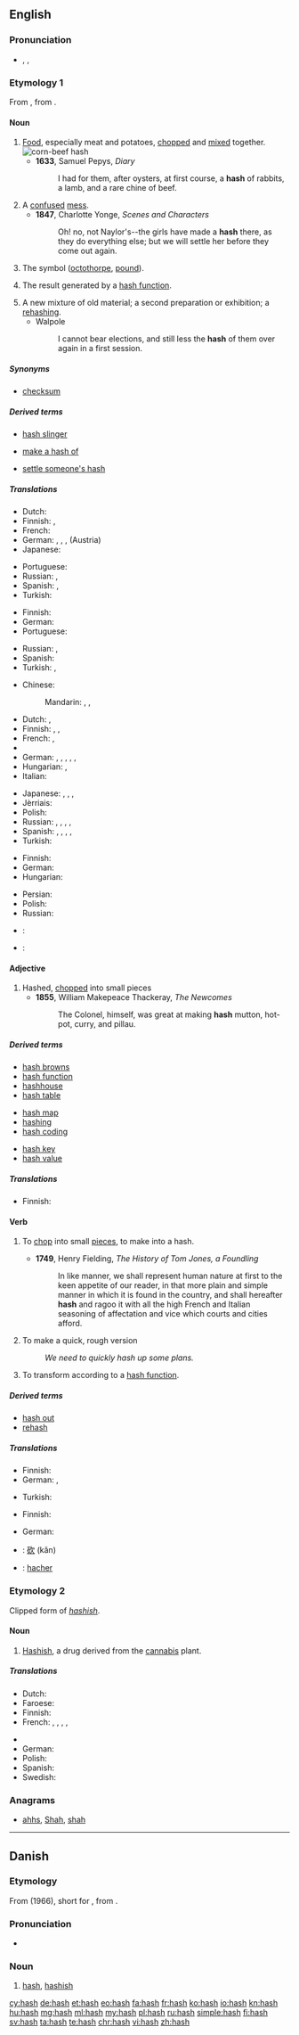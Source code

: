 ==English==
{{wikipedia|dab=hash}}

===Pronunciation===
* {{enPR|hăsh}}, {{IPA|/hæʃ/}}, {{X-SAMPA|/h{S/}}
*: {{rhymes|æʃ}}

===Etymology 1===
From {{etyl|fr|en}} {{term|hacher||to chop|lang=fr}}, from {{etyl|fro|en}} {{term|hache||axe|lang=fro}}.

====Noun====
{{en-noun|es}}

# [[food|Food]], especially meat and potatoes, [[chop]]ped and [[mix]]ed together. [[Image:Corn-beef-hash.jpg|thumb|corn-beef hash]]
#* '''1633''', Samuel Pepys, ''Diary''
#*: I had for them, after oysters, at first course, a '''hash''' of rabbits, a lamb, and a rare chine of beef.
# A [[confuse]]d [[mess]].
#* '''1847''', Charlotte Yonge, ''Scenes and Characters''
#*: Oh! no, not Naylor's--the girls have made a '''hash''' there, as they do everything else; but we will settle her before they come out again.
# The {{unsupported|#}} symbol ([[octothorpe]], [[pound]]).
# {{context|computing|lang=en}} The result generated by a [[hash function]].
# A new mixture of old material; a second preparation or exhibition; a [[rehashing]].
#* Walpole
#*: I cannot bear elections, and still less the '''hash''' of them over again in a first session.

=====Synonyms=====
* {{sense|result generated by hash function}} [[checksum]]

=====Derived terms=====
{{rel-top3|Terms derived from ''hash'' (noun)}}
* [[hash slinger]]
{{rel-mid3}}
* [[make a hash of]]
{{rel-mid3}}
* [[settle someone's hash]]
{{rel-bottom}}

=====Translations=====
{{trans-top|chopped food, especially meat and potatoes}}
* Dutch: {{t-|nl|hachee|m|n}}
* Finnish: {{t-|fi|pyttipannu}}, {{t+|fi|hakkelus}}
* French: {{t+|fr|hachis|m}}
* German: {{t+|de|Gehacktes|n}}, {{t-|de|Haschee|n}}, {{t+|de|Hackfleisch|n}}, (Austria) {{t+|de|Faschiertes|n}}
* Japanese: {{t-|ja|ハッシュドビーフ|tr=hasshudobīfu|sc=Jpan}}
{{trans-mid}}
* Portuguese: {{t+|pt|picadinho|m}}
* Russian: {{t+|ru|крошево|n|tr=króševo|sc=Cyrl}}, {{t-|ru|блюдо из мелко нарезанного мяса|n|tr=bljúdo iz mélko narézannovo mjása|sc=Cyrl}}
* Spanish: {{t+|es|picadillo|m}}, {{t+|es|guiso}}
* Turkish: {{t+|tr|kuşbaşı}}
{{trans-bottom}}

{{trans-top|confused mess}}
* Finnish: {{t-|fi|sekasotku}}
* German: {{t+|de|Durcheinander|n}}
* Portuguese: {{t+|pt|bagunça|f}}
{{trans-mid}}
* Russian: {{t+|ru|мешанина|tr=mešanína|sc=Cyrl}}, {{t+|ru|путаница|f|tr=pútanica|sc=Cyrl}}
* Spanish: {{t+|es|lío|m}}
* Turkish: {{t+|tr|arapsaçı}}, {{t+|tr|karmaşa}}
{{trans-bottom}}

{{trans-top|the '''#''' symbol}}
* Chinese:
*: Mandarin: {{t|cmn|井號|sc=Hani}}, {{t|cmn|井号|tr=jǐnghào|sc=Hani}}, {{t|cmn|井字|tr=jǐngzì|sc=Hani}}
* Dutch: {{t+|nl|kruisje}}, {{t+|nl|hekje}}
* Finnish: {{t+|fi|ruutu}}, {{t-|fi|ristikkomerkki}}, {{t-|fi|risuaita}}
* French: {{t+|fr|croisillon|m}}, {{t+|fr|dièse|m}}
* {{trreq|ka}}
* German: {{t-|de|Rautenzeichen|n}}, {{t+|de|Raute|f}}, {{t+|de|Doppelkreuz|n}}, {{t+|de|Gartenzaun|m}}, {{t-|de|Nummernzeichen|n}}, {{t|de|Lattenkreuz|n}}
* Hungarian: {{t+|hu|kettőskereszt}}, {{t-|hu|számjel}}
* Italian: {{t-|it|cancelletto|m}}
{{trans-mid}}
* Japanese: {{t-|ja|番号記号|tr=ばんごうきごう, bangō kigō|sc=Jpan}}, {{t-|ja|ナンバーサイン|tr=nambāsain|sc=Jpan}}, {{t-|ja|井桁|tr=いげた, igeta|sc=Jpan}}, {{t-|ja|ハッシュ|tr=hasshu|sc=Jpan}}
* Jèrriais: {{tø|roa-jer|hache|f}}
* Polish: {{t+|pl|krzyżyk|m}}
* Russian: {{t-|ru|знак номера|m|tr=znak nómera}}, {{t-|ru|октоторп|m|tr=oktotórp}}, {{t+|ru|хэш|m|tr=xeš|sc=Cyrl}}, {{t+|ru|диез|m|tr=dijéz|sc=Cyrl}}, {{t|ru|решётка|f|sc=Cyrl|tr=rešо́tka}}
* Spanish: {{t-|es|almohadilla|f}} {{qualifier|Spain}}, {{t+|es|gato|m}} {{qualifier|Chile|Mexico}}, {{t+|es|libra|f}} {{qualifier|Puerto Rico}}, {{t+|es|numeral|m}} {{qualifier|Latin America}}, {{t+|es|número|m}} {{qualifier|Latin America}}
* Turkish: {{t+|tr|kare}}
{{trans-bottom}}

{{trans-top|key generated by a hash function}}
* Finnish: {{t-|fi|tarkiste}}
* German: {{t-|de|Hash|n}}
* Hungarian: {{t-|hu|ellenőrző összeg}}
{{trans-mid}}
* Persian: {{t+|fa|هش|tr=haš|sc=fa-Arab}}
* Polish: {{t+|pl|skrót|m}}
* Russian: {{t+|ru|хэш|m|tr=xeš|sc=Cyrl}}
{{trans-bottom}}

{{checktrans-top}}
* {{ttbc|pt}}: {{t+|pt|haxixe|m}}
* {{ttbc|pt}}: {{t+|pt|mistura|f}}
{{trans-bottom}}

====Adjective====
{{en-adj}}

# Hashed, [[chopped]] into small pieces
#* '''1855''', William Makepeace Thackeray, ''The Newcomes''
#*: The Colonel, himself, was great at making '''hash''' mutton, hot-pot, curry, and pillau.

=====Derived terms=====
{{top3}}
* [[hash browns]]
* [[hash function]]
* [[hashhouse]]
* [[hash table]]
{{mid3}}
* [[hash map]]
* [[hashing]]
* [[hash coding]]
{{mid3}}
* [[hash key]]
* [[hash value]]
{{bottom}}

=====Translations=====
{{trans-top|chopped into small pieces}}
* Finnish: {{t-|fi|pilkottu}}
{{trans-mid}}
{{trans-bottom}}

====Verb====
{{en-verb|hash|es}}

# {{context|transitive|lang=en}} To [[chop]] into small [[piece]]s, to make into a hash.
#* '''1749''', Henry Fielding, ''The History of Tom Jones, a Foundling''
#*: In like manner, we shall represent human nature at first to the keen appetite of our reader, in that more plain and simple manner in which it is found in the country, and shall hereafter '''hash''' and ragoo it with all the high French and Italian seasoning of affectation and vice which courts and cities afford.
# To make a quick, rough version
#: ''We need to quickly hash up some plans.''
# {{context|computing|transitive|lang=en}} To transform according to a [[hash function]].

=====Derived terms=====
* [[hash out]]
* [[rehash]]

=====Translations=====
{{trans-top|to chop into small pieces}}
* Finnish: {{t-|fi|pilkkoa}}
* German: {{t+|de|hacken}}, {{t-|de|zerhacken}}
{{trans-mid}}
* Turkish: {{qualifier|et}} {{t+|tr|doğramak}}
{{trans-bottom}}

{{trans-top|to make a quick, rough version}}
* Finnish: {{t-|fi|huiskia}}
{{trans-mid}}
* German: {{t+|de|grob}} {{t+|de|entwerfen}}
{{trans-bottom}}

{{checktrans-top}}
* {{ttbc|cmn}}: [[砍]] (kǎn)
* {{ttbc|fr}}: [[hacher]]
{{trans-bottom}}

===Etymology 2===
Clipped form of ''[[hashish]]''.

====Noun====
{{en-noun|-}}

# [[hashish|Hashish]], a drug derived from the [[cannabis]] plant.

=====Translations=====
{{trans-top|clipped form of hashish}} <!-- Only clipped terms here, please. Standard terms go under hashish. -->
* Dutch: {{t+|nl|hasj}}
* Faroese: {{t-|fo|hassj|n}}
* Finnish: {{t+|fi|hasa}}
* French: {{t+|fr|shit|m}}, {{t+|fr|hash|m}}, {{t+|fr|teuchi|m}}, {{t+|fr|teuch|m}}, {{t+|fr|haschich}}
{{trans-mid}}
* {{trreq|ka}}
* German: {{t+|de|Hasch|n}}
* Polish: {{t-|pl|hasz|m}}
* Spanish: {{t+|es|chocolate|m}}
* Swedish: {{t-|sv|hasch|n|c}}
{{trans-bottom}}

===Anagrams===
* [[ahhs#English|ahhs]], [[Shah#English|Shah]], [[shah#English|shah]]

----

==Danish==

===Etymology===

From {{etyl|en|da}} {{term|hash|lang=en}} (1966), short for {{term|hashish|lang=en}}, from {{etyl|ar|da}} {{term|حشيش|tr=ħashīsh||hay, dried herb|sc=Arab|lang=ar}}.

===Pronunciation===
* {{IPA|/hasj/|[haɕ]|lang=da}}

===Noun===
{{da-noun|en|-}}

# [[hash#English|hash]], [[hashish]]

[[cy:hash]]
[[de:hash]]
[[et:hash]]
[[eo:hash]]
[[fa:hash]]
[[fr:hash]]
[[ko:hash]]
[[io:hash]]
[[kn:hash]]
[[hu:hash]]
[[mg:hash]]
[[ml:hash]]
[[my:hash]]
[[pl:hash]]
[[ru:hash]]
[[simple:hash]]
[[fi:hash]]
[[sv:hash]]
[[ta:hash]]
[[te:hash]]
[[chr:hash]]
[[vi:hash]]
[[zh:hash]]